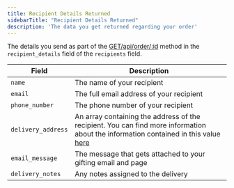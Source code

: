 ```yaml
---
title: Recipient Details Returned 
sidebarTitle: "Recipient Details Returned"
description: 'The data you get returned regarding your order'
---
```


The details you send as part of the [GET/api/order/:id](/api-reference/endpoint/orders/getorder) method in the `recipient_details` field of the `recipients` field.

| Field              | Description                                                                                                                                    |
| ------------------ | ---------------------------------------------------------------------------------------------------------------------------------------------- |
| `name`             | The name of your recipient |
| `email`            | The full email address of your recipient  |
| `phone_number`     | The phone number of your recipient |
| `delivery_address` | An array containing the address of the recipient. You can find more information about the information contained in this value [here](/orders/return-deliveryaddress) |
| `email_message`    | The message that gets attached to your gifting email and page |
| `delivery_notes`   | Any notes assigned to the delivery |
